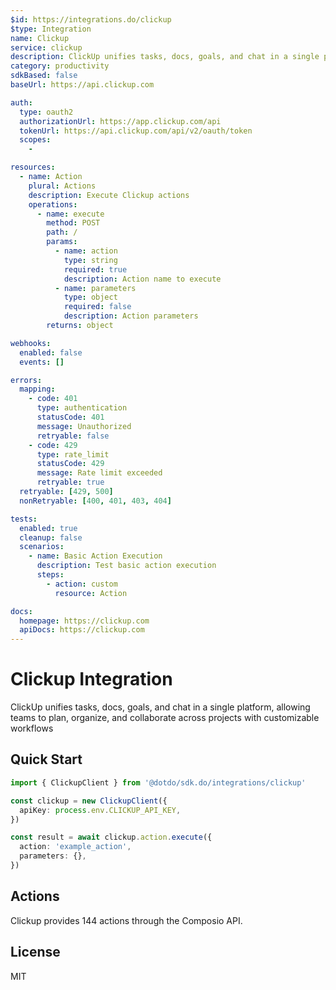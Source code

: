 ```yaml
---
$id: https://integrations.do/clickup
$type: Integration
name: Clickup
service: clickup
description: ClickUp unifies tasks, docs, goals, and chat in a single platform, allowing teams to plan, organize, and collaborate across projects with customizable workflows
category: productivity
sdkBased: false
baseUrl: https://api.clickup.com

auth:
  type: oauth2
  authorizationUrl: https://app.clickup.com/api
  tokenUrl: https://api.clickup.com/api/v2/oauth/token
  scopes:
    -

resources:
  - name: Action
    plural: Actions
    description: Execute Clickup actions
    operations:
      - name: execute
        method: POST
        path: /
        params:
          - name: action
            type: string
            required: true
            description: Action name to execute
          - name: parameters
            type: object
            required: false
            description: Action parameters
        returns: object

webhooks:
  enabled: false
  events: []

errors:
  mapping:
    - code: 401
      type: authentication
      statusCode: 401
      message: Unauthorized
      retryable: false
    - code: 429
      type: rate_limit
      statusCode: 429
      message: Rate limit exceeded
      retryable: true
  retryable: [429, 500]
  nonRetryable: [400, 401, 403, 404]

tests:
  enabled: true
  cleanup: false
  scenarios:
    - name: Basic Action Execution
      description: Test basic action execution
      steps:
        - action: custom
          resource: Action

docs:
  homepage: https://clickup.com
  apiDocs: https://clickup.com
---
```


# Clickup Integration

ClickUp unifies tasks, docs, goals, and chat in a single platform, allowing teams to plan, organize, and collaborate across projects with customizable workflows

## Quick Start

```typescript
import { ClickupClient } from '@dotdo/sdk.do/integrations/clickup'

const clickup = new ClickupClient({
  apiKey: process.env.CLICKUP_API_KEY,
})

const result = await clickup.action.execute({
  action: 'example_action',
  parameters: {},
})
```

## Actions

Clickup provides 144 actions through the Composio API.

## License

MIT
